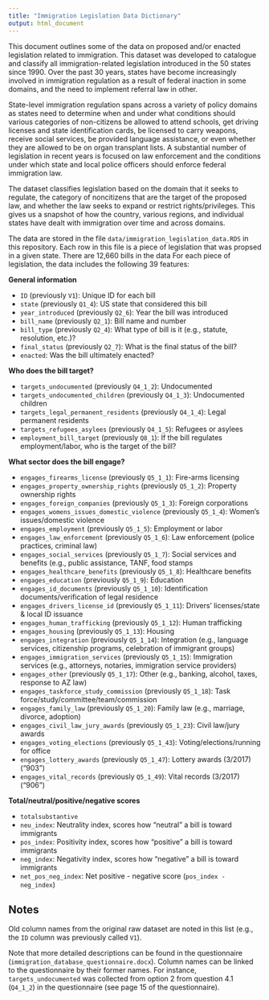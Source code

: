 ```yaml
---
title: "Immigration Legislation Data Dictionary"
output: html_document
---
```


This document outlines some of the data on proposed and/or enacted legislation related to immigration. This dataset was developed to catalogue and classify all immigration-related legislation introduced in the 50 states since 1990. Over the past 30 years, states have become increasingly involved in immigration regulation as a result of federal inaction in some domains, and the need to implement referral law in other.

State-level immigration regulation spans across a variety of policy domains as states need to determine when and under what conditions should various categories of non-citizens be allowed to attend schools, get driving licenses and state identification cards, be licensed to carry weapons, receive social services, be provided language assistance, or even whether they are allowed to be on organ transplant lists. A substantial number of legislation in recent years is focused on law enforcement and the conditions under which state and local police officers should enforce federal immigration law.

The dataset classifies legislation based on the domain that it seeks to regulate, the category of noncitizens that are the target of the proposed law, and whether the law seeks to expand or restrict rights/privileges. This gives us a snapshot of how the country, various regions, and individual states have dealt with immigration over time and across domains.

The data are stored in the file `data/immigration_legislation_data.RDS` in this repository. Each row in this file is a piece of legislation that was propsed in a given state. There are 12,660 bills in the data For each piece of legislation, the data includes the following 39 features:

**General information**

-   `ID` (previously `V1`): Unique ID for each bill
-   `state` (previously `Q1_4`): US state that considered this bill
-   `year_introduced` (previously `Q2_6`): Year the bill was introduced
-   `bill_name` (previously `Q2_1`): Bill name and number
-   `bill_type` (previously `Q2_4`): What type of bill is it (e.g., statute, resolution, etc.)?
-   `final_status` (previously `Q2_7`): What is the final status of the bill?
-   `enacted`: Was the bill ultimately enacted?

**Who does the bill target?**

-   `targets_undocumented` (previously `Q4_1_2`): Undocumented
-   `targets_undocumented_children` (previously `Q4_1_3`): Undocumented children
-   `targets_legal_permanent_residents` (previously `Q4_1_4`): Legal permanent residents
-   `targets_refugees_asylees` (previously `Q4_1_5`): Refugees or asylees
-   `employment_bill_target` (previously `Q8_1`): If the bill regulates employment/labor, who is the target of the bill?

**What sector does the bill engage?**

-   `engages_firearms_license` (previously `Q5_1_1`): Fire-arms licensing
-   `engages_property_ownership_rights` (previously `Q5_1_2`): Property ownership rights
-   `engages_foreign_companies` (previously `Q5_1_3`): Foreign corporations
-   `engages_womens_issues_domestic_violence` (previously `Q5_1_4`): Women's issues/domestic violence
-   `engages_employment` (previously `Q5_1_5`): Employment or labor
-   `engages_law_enforcement` (previously `Q5_1_6`): Law enforcement (police practices, criminal law)
-   `engages_social_services` (previously `Q5_1_7`): Social services and benefits (e.g., public assistance, TANF, food stamps
-   `engages_healthcare_benefits` (previously `Q5_1_8`): Healthcare benefits
-   `engages_education` (previously `Q5_1_9`): Education
-   `engages_id_documents` (previously `Q5_1_10`): Identification documents/verification of legal residence
-   `engages_drivers_license_id` (previously `Q5_1_11`): Drivers' licenses/state & local ID issuance
-   `engages_human_trafficking` (previously `Q5_1_12`): Human trafficking
-   `engages_housing` (previously `Q5_1_13`): Housing
-   `engages_integration` (previously `Q5_1_14`): Integration (e.g., language services, citizenship programs, celebration of immigrant groups)
-   `engages_immigration_services` (previously `Q5_1_15`): Immigration services (e.g., attorneys, notaries, immigration service providers)
-   `engages_other` (previously `Q5_1_17`): Other (e.g., banking, alcohol, taxes, response to AZ law)
-   `engages_taskforce_study_commission` (previously `Q5_1_18`): Task force/study/committee/team/commission
-   `engages_family_law` (previously `Q5_1_20`): Family law (e.g., marriage, divorce, adoption)
-   `engages_civil_law_jury_awards` (previously `Q5_1_23`): Civil law/jury awards
-   `engages_voting_elections` (previously `Q5_1_43`): Voting/elections/running for office
-   `engages_lottery_awards` (previously `Q5_1_47`): Lottery awards (3/2017) ("903")
-   `engages_vital_records` (previously `Q5_1_49`): Vital records (3/2017) ("906")

**Total/neutral/positive/negative scores**

-   `totalsubstantive`
-   `neu_index`: Neutrality index, scores how "neutral" a bill is toward immigrants
-   `pos_index`: Positivity index, scores how "positive" a bill is toward immigrants
-   `neg_index`: Negativity index, scores how "negative" a bill is toward immigrants
-   `net_pos_neg_index`: Net positive - negative score (`pos_index - neg_index`)

## Notes

Old column names from the original raw dataset are noted in this list (e.g., the `ID` column was previously called `V1`).

Note that more detailed descriptions can be found in the questionnaire (`immigration_database_questionnaire.docx`). Column names can be linked to the questionnaire by their former names. For instance, `targets_undocumented` was collected from option 2 from question 4.1 (`Q4_1_2`) in the questionnaire (see page 15 of the questionnaire).
